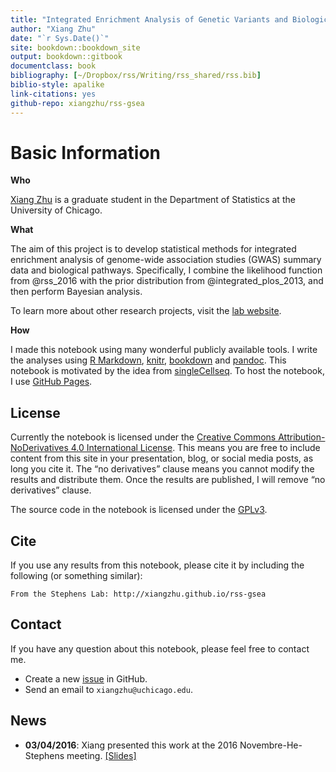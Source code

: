 ```yaml
--- 
title: "Integrated Enrichment Analysis of Genetic Variants and Biological Pathways"
author: "Xiang Zhu"
date: "`r Sys.Date()`"
site: bookdown::bookdown_site
output: bookdown::gitbook
documentclass: book
bibliography: [~/Dropbox/rss/Writing/rss_shared/rss.bib]
biblio-style: apalike
link-citations: yes
github-repo: xiangzhu/rss-gsea
---
```


# Basic Information

**Who**

[Xiang Zhu][xzhu] is a graduate student in the Department of Statistics at the University of Chicago.

[xzhu]: https://github.com/xiangzhu

**What**

The aim of this project is to develop statistical methods for integrated enrichment analysis of genome-wide association studies (GWAS) summary data and biological pathways.
Specifically, I combine the likelihood function from @rss_2016 with the prior distribution from @integrated_plos_2013, and then perform Bayesian analysis. 

To learn more about other research projects, visit the [lab website](http://stephenslab.uchicago.edu).

**How**

I made this notebook using many wonderful publicly available tools.
I write the analyses using [R Markdown][rmarkdown], [knitr][], [bookdown][] and [pandoc][].
This notebook is motivated by the idea from [singleCellseq][scs].
To host the notebook, I use [GitHub Pages][gh-pages].

[rmarkdown]: http://rmarkdown.rstudio.com/
[knitr]: http://yihui.name/knitr/
[bookdown]: https://bookdown.org/
[pandoc]: http://pandoc.org/
[rmd-site]: https://github.com/rstudio/rmarkdown/tree/gh-pages
[gh-pages]: https://pages.github.com/
[scs]: https://github.com/jdblischak/singleCellSeq

## License 

Currently the notebook is licensed under the [Creative Commons Attribution-NoDerivatives 4.0 International License][site-license].
This means you are free to include content from this site in your presentation, blog, or social media posts, as long you cite it.
The "no derivatives" clause means you cannot modify the results and distribute them.
Once the results are published, I will remove "no derivatives" clause.

The source code in the notebook is licensed under the [GPLv3][code-license].

## Cite

If you use any results from this notebook, please cite it by including the following (or something similar):

```block
From the Stephens Lab: http://xiangzhu.github.io/rss-gsea
```

[code-license]: https://www.gnu.org/licenses/gpl-3.0.txt
[site-license]: https://creativecommons.org/licenses/by-nd/4.0/

## Contact

If you have any question about this notebook, please feel free to contact me.

- Create a new [issue](https://github.com/xiangzhu/rss-gsea/issues) in GitHub.
- Send an email to `xiangzhu@uchicago.edu`.

## News

- **03/04/2016**: Xiang presented this work at the 2016 Novembre-He-Stephens meeting. [[Slides]](http://www.stat.uchicago.edu/~xiangzhu/NHS_20160304.pdf)
